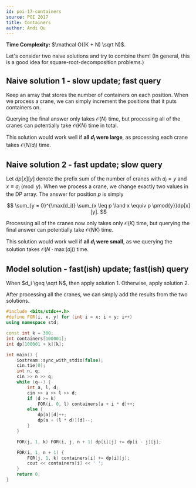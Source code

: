 ```yaml
---
id: poi-17-containers
source: POI 2017
title: Containers
author: Andi Qu
---
```


**Time Complexity:** $\mathcal O((K + N) \sqrt N)$.

Let's consider two naive solutions and try to combine them! (In general, this is
a good idea for square-root-decomposition problems.)

## Naive solution 1 - slow update; fast query

Keep an array that stores the number of containers on each position. When we
process a crane, we can simply increment the positions that it puts containers
on.

Querying the final answer only takes $\mathcal O(N)$ time, but processing all of
the cranes can potentially take $\mathcal O(KN)$ time in total.

This solution would work well if **all $d_i$ were large**, as processing each
crane takes $\mathcal O(N / d_i)$ time.

## Naive solution 2 - fast update; slow query

Let $dp[x][y]$ denote the prefix sum of the number of cranes with $d_i = y$ and
$x \equiv a_i \pmod{y}$. When we process a crane, we change exactly two values
in the DP array. The answer for position $p$ is simply

$$
\sum_{y = 0}^{\max(d_i)} \sum_{x \leq p \land x \equiv p \pmod{y}}dp[x][y].
$$

Processing all of the cranes now only takes only $\mathcal O(K)$ time, but
querying the final answer can potentially take $\mathcal O(NK)$ time.

This solution would work well if **all $d_i$ were small**, as we querying the
solution takes $\mathcal O(N \cdot \max(d_i))$ time.

## Model solution - fast(ish) update; fast(ish) query

When $d_i \geq \sqrt N$, then apply solution 1. Otherwise, apply solution 2.

After processing all the cranes, we can simply add the results from the two
solutions.

```cpp
#include <bits/stdc++.h>
#define FOR(i, x, y) for (int i = x; i < y; i++)
using namespace std;

const int k = 300;
int containers[100001];
int dp[100001 + k][k];

int main() {
	iostream::sync_with_stdio(false);
	cin.tie(0);
	int n, q;
	cin >> n >> q;
	while (q--) {
		int a, l, d;
		cin >> a >> l >> d;
		if (d >= k)
			FOR(i, 0, l) containers[a + i * d]++;
		else {
			dp[a][d]++;
			dp[a + (l * d)][d]--;
		}
	}

	FOR(j, 1, k) FOR(i, j, n + 1) dp[i][j] += dp[i - j][j];

	FOR(i, 1, n + 1) {
		FOR(j, 1, k) containers[i] += dp[i][j];
		cout << containers[i] << ' ';
	}
	return 0;
}
```
